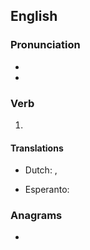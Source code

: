 ==English==

===Pronunciation===
* {{IPA|/ˈaʊtɹæn/|lang=en}}
* {{rhymes|æn|lang=en}}

===Verb===
{{head|en|verb form}}

# {{en-simple past of|outrun}}

====Translations====
{{trans-top|Past tense of outrun}}
* Dutch: {{t+|nl|de}}, {{t+|nl|den}}
{{trans-mid}}
* Esperanto: {{t+|eo|is}}
{{trans-bottom}}

===Anagrams===
* {{anagrams|en|Naruto|naruto|ran out}}
